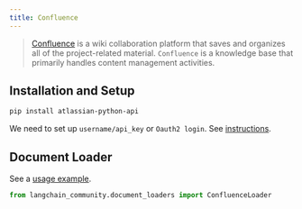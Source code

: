```yaml
---
title: Confluence
---
```


>[Confluence](https://www.atlassian.com/software/confluence) is a wiki collaboration platform that saves and organizes all of the project-related material. `Confluence` is a knowledge base that primarily handles content management activities.


## Installation and Setup

```bash
pip install atlassian-python-api
```

We need to set up `username/api_key` or `Oauth2 login`.
See [instructions](https://support.atlassian.com/atlassian-account/docs/manage-api-tokens-for-your-atlassian-account/).


## Document Loader

See a [usage example](/oss/python/integrations/document_loaders/confluence).

```python
from langchain_community.document_loaders import ConfluenceLoader
```

